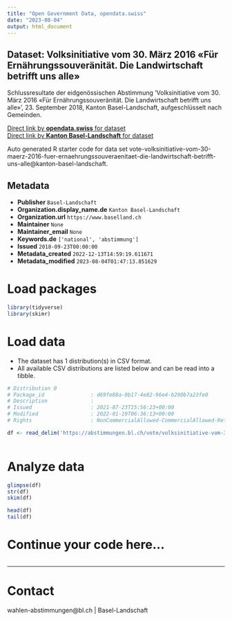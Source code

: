 ```yaml
---
title: "Open Government Data, opendata.swiss"
date: "2023-08-04"
output: html_document
---
```


## Dataset: Volksinitiative vom 30. März 2016 «Für Ernährungssouveränität. Die Landwirtschaft betrifft uns alle»

Schlussresultate der eidgenössischen Abstimmung 'Volksinitiative vom 30. März 2016 «Für Ernährungssouveränität. Die Landwirtschaft betrifft uns alle»', 23. September 2018, Kanton Basel-Landschaft, aufgeschlüsselt nach Gemeinden.

[Direct link by **opendata.swiss** for dataset](https://opendata.swiss/de/dataset/volksinitiative-vom-30-marz-2016-fur-ernahrungssouveranitat-die-landwirtschaft-betrifft-uns-all1)<br>
[Direct link by **Kanton Basel-Landschaft** for dataset](https://abstimmungen.bl.ch/vote/volksinitiative-vom-30-maerz-2016-fuer-ernaehrungssouveraenitaet-die-landwirtschaft-betrifft-uns-alle/data)

Auto generated R starter code for data set vote-volksinitiative-vom-30-maerz-2016-fuer-ernaehrungssouveraenitaet-die-landwirtschaft-betrifft-uns-alle@kanton-basel-landschaft.

## Metadata

- **Publisher** `Basel-Landschaft`
- **Organization.display_name.de** `Kanton Basel-Landschaft`
- **Organization.url** `https://www.baselland.ch`
- **Maintainer** `None`
- **Maintainer_email** `None`
- **Keywords.de** `['national', 'abstimmung']`
- **Issued** `2018-09-23T00:00:00`
- **Metadata_created** `2022-12-13T14:59:19.611671`
- **Metadata_modified** `2023-08-04T01:47:13.851629`


# Load packages

```r

library(tidyverse)
library(skimr)

```

# Load data

-   The dataset has 1 distribution(s) in CSV format.
-   All available CSV distributions are listed below and can be read into a tibble.

```r

# Distribution 0
# Package_id               : d69fe88a-0b17-4e82-96e4-b290b7a23fe0
# Description              : 
# Issued                   : 2021-07-23T15:56:23+00:00
# Modified                 : 2022-01-19T06:36:13+00:00
# Rights                   : NonCommercialAllowed-CommercialAllowed-ReferenceRequired

df <- read_delim('https://abstimmungen.bl.ch/vote/volksinitiative-vom-30-maerz-2016-fuer-ernaehrungssouveraenitaet-die-landwirtschaft-betrifft-uns-alle/data-csv')



```

# Analyze data

```r

glimpse(df)
str(df)
skim(df)

head(df)
tail(df)

```

# Continue your code here...

```r

```

------------------------------------------------------------------------

# Contact

wahlen-abstimmungen@bl.ch | Basel-Landschaft
